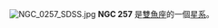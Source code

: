 {{NGCInfoBox|NGCID=NGC 257|發現者=弗里德里希·威廉·赫歇爾|發現日期=1790年12月29日|其他編號=UGC 493, MCG 1-3-3,ZWG 410.6|曆元=J2000.0|赤經=48分1.6秒|赤緯=8°17'48"|星座=雙魚座|星體=星系|星等=12.7|表面亮度=|藍等=13.4}}
[[File:NGC_0257_SDSS.jpg|thumb]]
'''NGC 257''' 是[[雙魚座|雙魚座]]的一個[[星系|星系]]。

{{NGCReference|257}}
{{Catalogs|NGC=257}}

{{Galaxy-stub}}